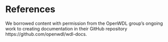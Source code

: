 
# References 

We borrowed content with permission from the OpenWDL group's ongoing work to creating documentation in their GitHub repository https://github.com/openwdl/wdl-docs.  